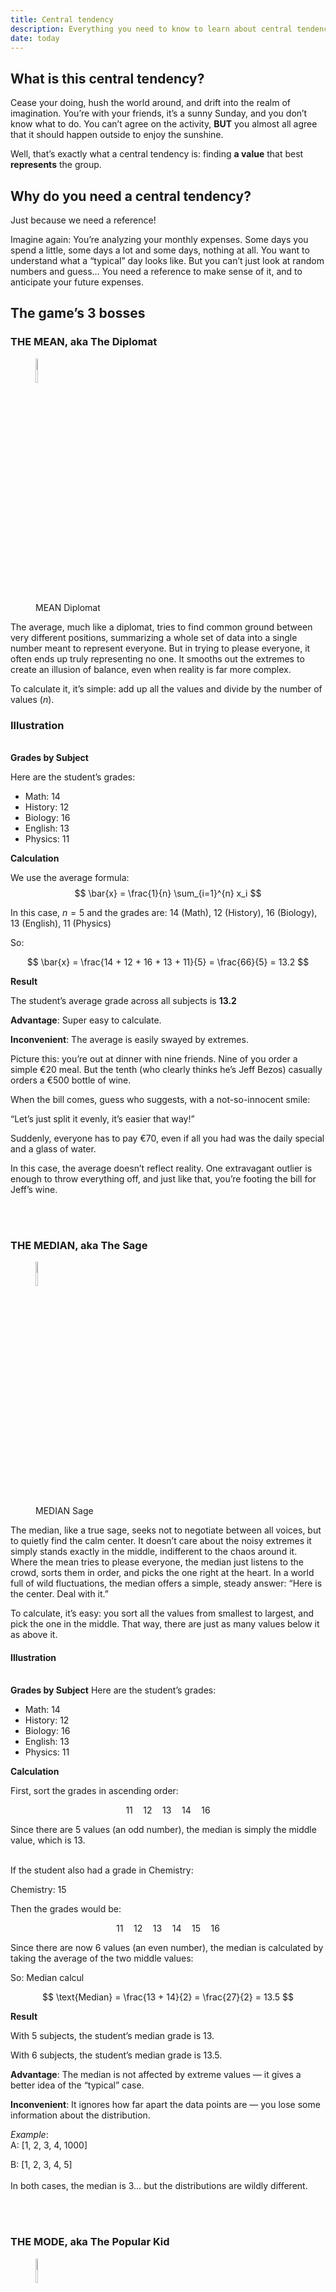 ```yaml
---
title: Central tendency
description: Everything you need to know to learn about central tendency
date: today
---
```



## What is this central tendency?

Cease your doing, hush the world around, and drift into the realm of imagination.
You’re with your friends, it’s a sunny Sunday, and you don’t know what to do.
You can’t agree on the activity, **BUT** you almost all agree that it should happen outside to enjoy the sunshine.

Well, that’s exactly what a central tendency is: finding **a value** that best **represents** the group.


## Why do you need a central tendency?

Just because we need a reference!

Imagine again:
You’re analyzing your monthly expenses.
Some days you spend a little, some days a lot and some days, nothing at all.
You want to understand what a “typical” day looks like.
But you can’t just look at random numbers and guess...
You need a reference to make sense of it,
and to anticipate your future expenses.


## The game's 3 bosses


### THE MEAN, aka The Diplomat

![MEAN Diplomat](../../img/Diplo_mean.png){width=10% fig-align="left"}

The average, much like a diplomat, tries to find common ground between very different positions, summarizing a whole set of data into a single number meant to represent everyone. But in trying to please everyone, it often ends up truly representing no one. It smooths out the extremes to create an illusion of balance, even when reality is far more complex.

To calculate it, it’s simple: add up all the values and divide by the number of values (*n*).
<br>

::: {.callout-note}
### Illustration
<br>
**Grades by Subject**

Here are the student's grades:

- Math: 14
- History: 12
- Biology: 16
- English: 13
- Physics: 11

**Calculation**

We use the average formula:
$$
\bar{x} = \frac{1}{n} \sum_{i=1}^{n} x_i
$$

In this case, $n = 5$ and the grades are:
$14$ (Math), $12$ (History), $16$ (Biology), $13$ (English), $11$ (Physics)

So:

$$
\bar{x} = \frac{14 + 12 + 16 + 13 + 11}{5} = \frac{66}{5} = 13.2
$$

**Result**

The student's average grade across all subjects is **13.2**
:::

**Advantage**: Super easy to calculate.


**Inconvenient**: The average is easily swayed by extremes.

Picture this: you're out at dinner with nine friends. Nine of you order a simple €20 meal.
But the tenth (who clearly thinks he's Jeff Bezos) casually orders a €500 bottle of wine.

When the bill comes, guess who suggests, with a not-so-innocent smile:

“Let’s just split it evenly, it’s easier that way!”

Suddenly, everyone has to pay €70, even if all you had was the daily special and a glass of water.

In this case, the average doesn’t reflect reality.
One extravagant outlier is enough to throw everything off, and just like that, you’re footing the bill for Jeff’s wine.

<br>
<br>

### THE MEDIAN, aka The Sage

![MEDIAN Sage ](../../img/Sage_mean.png){width=10% fig-align="left"}

The median, like a true sage, seeks not to negotiate between all voices, but to quietly find the calm center.
It doesn't care about the noisy extremes it simply stands exactly in the middle, indifferent to the chaos around it.
Where the mean tries to please everyone, the median just listens to the crowd, sorts them in order, and picks the one right at the heart.
In a world full of wild fluctuations, the median offers a simple, steady answer:
“Here is the center. Deal with it.”

To calculate, it's easy: you sort all the values from smallest to largest, and pick the one in the middle.
That way, there are just as many values below it as above it.


::: {.callout-note}
#### Illustration
<br> **Grades by Subject**
Here are the student's grades:

- Math: 14
- History: 12
- Biology: 16
- English: 13
- Physics: 11

**Calculation**

First, sort the grades in ascending order:

$$
11\quad 12\quad 13\quad 14\quad 16
$$

Since there are 5 values (an odd number), the median is simply the middle value, which is 13.

<br>
If the student also had a grade in Chemistry:

Chemistry: 15

Then the grades would be:

$$
11\quad 12\quad 13\quad 14\quad 15\quad 16
$$

Since there are now 6 values (an even number), the median is calculated by taking the average of the two middle values:

So:
Median calcul

$$
\text{Median} = \frac{13 + 14}{2} = \frac{27}{2} = 13.5
$$

**Result**

With 5 subjects, the student's median grade is 13.

With 6 subjects, the student's median grade is 13.5.

:::




**Advantage**: The median is not affected by extreme values — it gives a better idea of the "typical" case.

**Inconvenient**: It ignores how far apart the data points are — you lose some information about the distribution.

*Example*:<br>
A: [1, 2, 3, 4, 1000]<br>

B: [1, 2, 3, 4, 5]<br><br>
In both cases, the median is 3… but the distributions are wildly different.

<br><br>


### THE MODE, aka The Popular Kid
![MEDIAN Sage ](../../img/popular_mode.png){width=10% fig-align="left"}

The mode is the one that shows up the most.
If data were a party, the mode would be the person everyone knows — not necessarily the smartest or the richest, but the most recognized.

It captures the most frequent value in a dataset, revealing what’s most common.

In short:
Mean = balance
Median = center
Mode = popularity contest winner

<br>
To calculate the mode, you simply look for the value that appears most often.

If there’s a tie (several values occur equally often), your dataset is multimodal.
If every value is unique, technically there’s no mode.

::: {.callout-note}
## Illustration

<br> **Grades by Subject**
Here are the student's grades:

- Math: 14
- History: 12
- Biology: 16
- English: 13
- Physics: 11
- Art: 14

**Calculation**

First, list the grades:


$$
11\quad 12\quad 13\quad 14\quad 14\quad 16
$$

The number 14 appears twice, more than any other grade.

**Result**

The student's most common grade "the mode" is 14.

:::

**Advantage**:

Very simple to understand.

Perfect for categorical data (like favorite color, t-shirt size, etc.).

Highlights the most popular or frequent value.

**Inconvenient**:

Sometimes there’s no mode (if all values are unique).

Or there can be multiple modes (which can make things messy).

The mode doesn't tell you anything about the data’s spread or the values between.

Example:<br> You survey people’s favorite ice cream flavors, and the most common answer is "chocolate."
But it doesn’t tell you how many love vanilla, strawberry, or mango, it just points to the most frequent choice.




## How to calculate central tendency in Python and R?
So far, you know the theory.
Now, let's dive into the real deal: how to actually calculate the mean, median, and mode with code.

We’ll keep it light and simple — just enough for you to copy-paste and run it, whether you’re a Python or R fan.

## How to calculate central tendency in Python and R?

So far, you know the theory.
Now, let's dive into the real deal: **how to actually calculate the mean, median, and mode with code**.

We’ll keep it light and simple — just enough for you to **copy-paste and run it**, whether you’re a **Python** or **R** fan.

<br>

### Calculate the Mean

```.python
#| echo: true
#| tools:
#|   - name: "python"
#|     label: "Python"
#|   - name: "r"
#|     label: "R"
#| language-selector: true

# Python
grades = [14, 12, 16, 13, 11]
mean = sum(grades) / len(grades)
print("The mean is:", mean)

# R
grades <- c(14, 12, 16, 13, 11)
mean_value <- mean(grades)
print(paste("The mean is:", mean_value))

```































## Ready to fight the bosses? 😎
